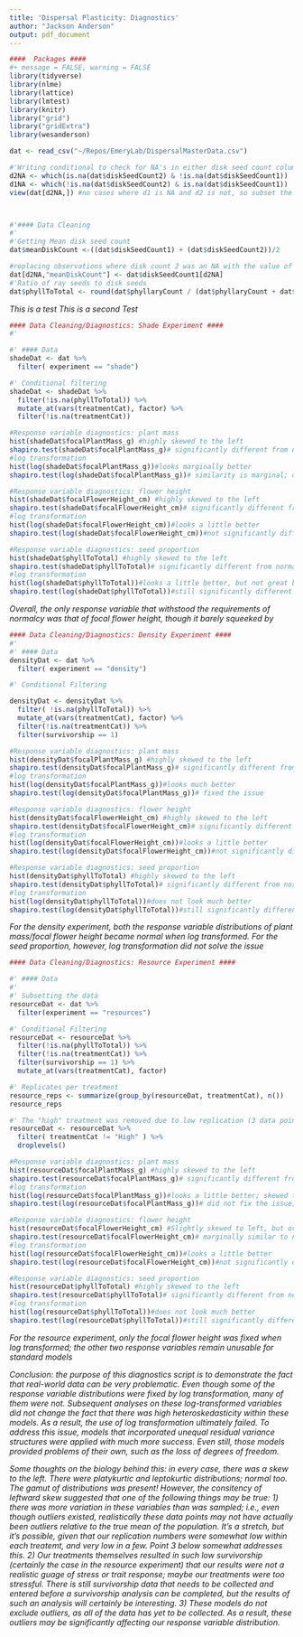 ```yaml
---
title: 'Dispersal Plasticity: Diagnostics'
author: "Jackson Anderson"
output: pdf_document
---
```


```r
####  Packages ####
#+ message = FALSE, warning = FALSE
library(tidyverse)
library(nlme)
library(lattice) 
library(lmtest)
library(knitr)
library("grid")
library("gridExtra")
library(wesanderson)
```

```r
dat <- read_csv("~/Repos/EmeryLab/DispersalMasterData.csv")

#'Writing conditional to check for NA's in either disk seed count column and filtering accordingly
d2NA <- which(is.na(dat$diskSeedCount2) & !is.na(dat$diskSeedCount1))
d1NA <- which(!is.na(dat$diskSeedCount2) & is.na(dat$diskSeedCount1))
view(dat[d2NA,]) #no cases where d1 is NA and d2 is not, so subset the master data where disk seed count 2 is an NA and disk seed count 1 is not



#'#### Data Cleaning
#' 
#'Getting Mean disk seed count
dat$meanDiskCount <-((dat$diskSeedCount1) + (dat$diskSeedCount2))/2

#replacing observations where disk count 2 was an NA with the value of disk count 1 for meanDiskCount
dat[d2NA,"meanDiskCount"] <- dat$diskSeedCount1[d2NA]
#'Ratio of ray seeds to disk seeds
dat$phyllToTotal <- round(dat$phyllaryCount / (dat$phyllaryCount + dat$meanDiskCount), 3)

```
*This is a test*
*This is a second Test*
```r
#### Data Cleaning/Diagnostics: Shade Experiment ####
#'

#' #### Data
shadeDat <- dat %>% 
  filter( experiment == "shade")

#' Conditional filtering
shadeDat <- shadeDat %>% 
  filter(!is.na(phyllToTotal)) %>%
  mutate_at(vars(treatmentCat), factor) %>%
  filter(!is.na(treatmentCat))

#Response variable diagnostics: plant mass
hist(shadeDat$focalPlantMass_g) #highly skewed to the left
shapiro.test(shadeDat$focalPlantMass_g)# significantly different from normal distribution
#log transformation
hist(log(shadeDat$focalPlantMass_g))#looks marginally better
shapiro.test(log(shadeDat$focalPlantMass_g))# similarity is marginal; dont feel entirely comfortable using data this skewed for models that do not account for heteroskedasticity

#Response variable diagnostics: flower height
hist(shadeDat$focalFlowerHeight_cm) #highly skewed to the left
shapiro.test(shadeDat$focalFlowerHeight_cm)# significantly different from normal dist
#log transformation
hist(log(shadeDat$focalFlowerHeight_cm))#looks a little better
shapiro.test(log(shadeDat$focalFlowerHeight_cm))#not significantly different from normal dist

#Response variable diagnostics: seed proportion
hist(shadeDat$phyllToTotal) #highly skewed to the left
shapiro.test(shadeDat$phyllToTotal)# significantly different from normal dist
#log transformation
hist(log(shadeDat$phyllToTotal))#looks a little better, but not great by any means
shapiro.test(log(shadeDat$phyllToTotal))#still significantly different from norm. dist
```
*Overall, the only response variable that withstood the requirements of normalcy was that of focal flower height, though it barely squeeked by*

```r
#### Data Cleaning/Diagnostics: Density Experiment ####
#' 
#' #### Data 
densityDat <- dat %>% 
  filter( experiment == "density")

#' Conditional Filtering

densityDat <- densityDat %>% 
  filter( !is.na(phyllToTotal)) %>%
  mutate_at(vars(treatmentCat), factor) %>%
  filter(!is.na(treatmentCat)) %>%
  filter(survivorship == 1)

#Response variable diagnostics: plant mass
hist(densityDat$focalPlantMass_g) #highly skewed to the left
shapiro.test(densityDat$focalPlantMass_g)# significantly different from normal distribution
#log transformation
hist(log(densityDat$focalPlantMass_g))#looks much better
shapiro.test(log(densityDat$focalPlantMass_g))# fixed the issue

#Response variable diagnostics: flower height
hist(densityDat$focalFlowerHeight_cm) #highly skewed to the left
shapiro.test(densityDat$focalFlowerHeight_cm)# significantly different from normal dist
#log transformation
hist(log(densityDat$focalFlowerHeight_cm))#looks a little better
shapiro.test(log(densityDat$focalFlowerHeight_cm))#not significantly different from normal dist; fixed the issue

#Response variable diagnostics: seed proportion
hist(densityDat$phyllToTotal) #highly skewed to the left
shapiro.test(densityDat$phyllToTotal)# significantly different from normal dist
#log transformation
hist(log(densityDat$phyllToTotal))#does not look much better
shapiro.test(log(densityDat$phyllToTotal))#still significantly different from norm. dist
```
*For the density experiment, both the response variable distributions of plant mass/focal flower height became normal when log transformed. For the seed proportion, however, log transformation did not solve the issue*


```r
#### Data Cleaning/Diagnostics: Resource Experiment ####

#' #### Data
#' 
#' Subsetting the data
resourceDat <- dat %>% 
  filter(experiment == "resources")

#' Conditional Filtering
resourceDat <- resourceDat %>% 
  filter(!is.na(phyllToTotal)) %>%
  filter(!is.na(treatmentCat)) %>%
  filter(survivorship == 1) %>%
  mutate_at(vars(treatmentCat), factor)

#' Replicates per treatment
resource_reps <- summarize(group_by(resourceDat, treatmentCat), n())
resource_reps

#' The "high" treatment was removed due to low replication (3 data points)
resourceDat <- resourceDat %>% 
  filter( treatmentCat != "High" ) %>%
  droplevels()

#Response variable diagnostics: plant mass
hist(resourceDat$focalPlantMass_g) #highly skewed to the left
shapiro.test(resourceDat$focalPlantMass_g)# significantly different from normal distribution
#log transformation
hist(log(resourceDat$focalPlantMass_g))#looks a little better; skewed to right now
shapiro.test(log(resourceDat$focalPlantMass_g))# did not fix the issue; significantly different from normal distribution

#Response variable diagnostics: flower height
hist(resourceDat$focalFlowerHeight_cm) #Slightly skewed to left, but overall seems OK
shapiro.test(resourceDat$focalFlowerHeight_cm)# marginally similar to normal distribution
#log transformation
hist(log(resourceDat$focalFlowerHeight_cm))#looks a little better
shapiro.test(log(resourceDat$focalFlowerHeight_cm))#not significantly different from normal dist; fixed the issue

#Response variable diagnostics: seed proportion
hist(resourceDat$phyllToTotal) #highly skewed to the left
shapiro.test(resourceDat$phyllToTotal)# significantly different from normal dist
#log transformation
hist(log(resourceDat$phyllToTotal))#does not look much better
shapiro.test(log(resourceDat$phyllToTotal))#still significantly different from norm. dist

```
*For the resource experiment, only the focal flower height was fixed when log transformed; the other two response variables remain unusable for standard models*

*Conclusion: the purpose of this diagnostics script is to demonstrate the fact that real-world data can be very problematic. Even though some of the response variable distributions were fixed by log transformation, many of them were not. Subsequent analyses on these log-transformed variables did not change the fact that there was high  heteroskedasticity within these models. As a result, the use of log transformation ultimately failed. To address this issue, models that incorporated unequal residual variance structures were applied with much more success. Even still, those models provided problems of their own, such as the loss of degrees of freedom.*

*Some thoughts on the biology behind this: in every case, there was a skew to the left. There were platykurtic and leptokurtic distributions; normal too. The gamut of distributions was present! However, the consitency of leftward skew suggested that one of the following things may be true: 1) there was more variation in these variables than was sampled; i.e., even though outliers existed, realistically these data points may not have actually been outliers relative to the true mean of the population. It's a stretch, but it's possible, given that our replication numbers were somewhat low within each treatemt, and very low in a few. Point 3 below somewhat addresses this. 2) Our treatments themselves resulted in such low survivorship (certainly the case in the resource experiment) that our results were not a realistic guage of stress or trait response; maybe our treatments were too stressful. There is still survivorship data that needs to be collected and entered before a survivorship analysis can be completed, but the results of such an analysis will certainly be interesting. 3) These models do not exclude outliers, as all of the data has yet to be collected. As a result, these outliers may be significantly affecting our response variable distribution.*
